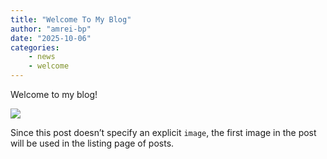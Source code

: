 ```yaml
---
title: "Welcome To My Blog"
author: "amrei-bp"
date: "2025-10-06"
categories: 
    - news
    - welcome
---
```


Welcome to my blog!

![](thumbnail.jpg)

Since this post doesn't specify an explicit `image`, the first image in the post will be used in the listing page of posts.
